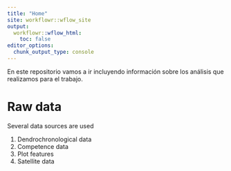 ```yaml
---
title: "Home"
site: workflowr::wflow_site
output:
  workflowr::wflow_html:
    toc: false
editor_options:
  chunk_output_type: console
---
```


En este repositorio vamos a ir incluyendo información sobre los análisis que realizamos para el trabajo. 

# Raw data 

Several data sources are used 

1. Dendrochronological data
2. Competence data
3. Plot features 
4. Satellite data  


 


